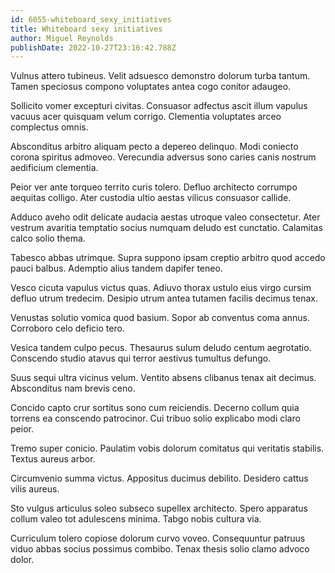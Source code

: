 ```yaml
---
id: 6055-whiteboard_sexy_initiatives
title: Whiteboard sexy initiatives
author: Miguel Reynolds
publishDate: 2022-10-27T23:16:42.788Z
---
```


Vulnus attero tubineus. Velit adsuesco demonstro dolorum turba tantum. Tamen speciosus compono voluptates antea cogo conitor adaugeo.

Sollicito vomer excepturi civitas. Consuasor adfectus ascit illum vapulus vacuus acer quisquam velum corrigo. Clementia voluptates arceo complectus omnis.

Absconditus arbitro aliquam pecto a depereo delinquo. Modi coniecto corona spiritus admoveo. Verecundia adversus sono caries canis nostrum aedificium clementia.

Peior ver ante torqueo territo curis tolero. Defluo architecto corrumpo aequitas colligo. Ater custodia ultio aestas vilicus consuasor callide.

Adduco aveho odit delicate audacia aestas utroque valeo consectetur. Ater vestrum avaritia temptatio socius numquam deludo est cunctatio. Calamitas calco solio thema.

Tabesco abbas utrimque. Supra suppono ipsam creptio arbitro quod accedo pauci balbus. Ademptio alius tandem dapifer teneo.

Vesco cicuta vapulus victus quas. Adiuvo thorax ustulo eius virgo cursim defluo utrum tredecim. Desipio utrum antea tutamen facilis decimus tenax.

Venustas solutio vomica quod basium. Sopor ab conventus coma annus. Corroboro celo deficio tero.

Vesica tandem culpo pecus. Thesaurus sulum deludo centum aegrotatio. Conscendo studio atavus qui terror aestivus tumultus defungo.

Suus sequi ultra vicinus velum. Ventito absens clibanus tenax ait decimus. Absconditus nam brevis ceno.

Concido capto crur sortitus sono cum reiciendis. Decerno collum quia torrens ea conscendo patrocinor. Cui tribuo solio explicabo modi claro peior.

Tremo super conicio. Paulatim vobis dolorum comitatus qui veritatis stabilis. Textus aureus arbor.

Circumvenio summa victus. Appositus ducimus debilito. Desidero cattus vilis aureus.

Sto vulgus articulus soleo subseco supellex architecto. Spero apparatus collum valeo tot adulescens minima. Tabgo nobis cultura via.

Curriculum tolero copiose dolorum curvo voveo. Consequuntur patruus viduo abbas socius possimus combibo. Tenax thesis solio clamo advoco dolor.
